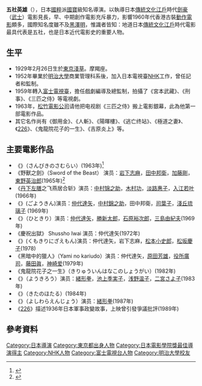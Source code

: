 {{Infobox entertainer
|name=五社英雄
|type  =导演
|image=
|birth_date={{birth date|1929|2|26}}
|birthplace = {{JPN}}[[東京府|東京府]][[北豐島郡|北豐島郡]]瀧野川町（現[[東京都|東京都]][[北區_(東京都)|北區]][[西原_(東京都北區)|西原]]）
|death_date={{death date and age|1992|8|30|1929|2|26}}
|deathplace  = {{JPN}}[[京都府|京都府]][[京都市|京都市]][[西京區|西京區]]
|nationality={{JPN}}
|occupation=[[电影导演|电影导演]]<br/>[[编剧|编剧]]
|spouse = 
|children = 
|awards='''[[日本电影金像奖|日本电影金像奖]]'''<br />第6回監督賞優秀賞『鬼龍院花子の生涯』<br />第7回監督賞最優秀賞『陽暉楼』<br />第9回監督賞優秀賞『薄化粧』／『櫂』<br />第11回監督賞優秀賞『吉原炎上』<br />第16回会長特別賞優秀賞
}}
{{Japanese|japanese=五社 英雄|kana=ごしゃ ひでお|romaji=Gosha Hideo}}

'''五社英雄'''（{{bd|1929年|2月26日|1992年|8月30日|Gosha Hideo}}），日本[[國粹|國粹]]派[[國寶|國寶]]級知名導演。以執導日本[[傳統文化|傳統文化]][[江戶|江戶]]時代[[劍豪|劍豪]]（[[武士|武士]]）電影見長，早、中期創作電影充斥暴力，影響1960年代香港古裝[[動作電影|動作電影]]頗多，國際知名度雖不及[[黑澤明|黑澤明]]，惟識者皆知：地道日本[[傳統文化|傳統文化]][[江戶|江戶]]時代電影最具代表是五社，也是日本近代電影史的重要人物。

==生平==
*1929年2月26日生於[[東京|東京]][[淺草|淺草]]。摩羯座。
*1952年畢業於[[明治大學|明治大學]]商業管理科系後，加入日本電視臺[[NHK|NHK]]工作，曾任記者和監制。
*1959年轉入[[富士電視臺|富士電視臺]]，擔任戲劇編導及總監制，拍攝了《宮本武藏》、《刑事》、《三匹之侍》等電視劇。
*1963年，[[松竹電影公司|松竹電影公司]]请他把电视剧《三匹之侍》搬上電影銀幕，此為他第一部電影作品。
*其它名作尚有《御用金》、《人斬》、《陽暉樓》、《逃亡终站》、《極道之妻》、《[[226_(電影)|226]]》、《鬼龍院花子的一生》、《吉原炎上》等。

==主要電影作品==
*《{{link-jp|三匹之侍|三匹の侍}}》（さんびきのさむらい）(1963年)<ref>{{Cite web|url=https://movie.douban.com/subject/1301212/|title=三匹之侍|language=zh-hans|accessdate=2016-06-28|archive-date=2018-03-22|archive-url=https://web.archive.org/web/20180322082007/https://movie.douban.com/subject/1301212/|dead-url=no}}</ref>
*《野獸之劍》（Sword of the Beast） 演员：[[岩下志麻|岩下志麻]]，[[田中邦衛|田中邦衛]]，[[加藤剛|加藤剛]]，[[東野英治郎|東野英治郎]](1965年)<ref>{{Cite web|url=https://movie.douban.com/subject/1434330/|title=野兽之剑|language=zh-hans|accessdate=2016-06-28|archive-date=2018-03-22|archive-url=https://web.archive.org/web/20180322082132/https://movie.douban.com/subject/1434330/|dead-url=no}}</ref>
*《[[丹下左膳|丹下左膳]]之飞燕居合斩》演员：[[中村锦之助|中村锦之助]]，[[木村功|木村功]]，[[淡路惠子|淡路惠子]]，[[入江若叶|入江若叶]] (1966年)
*《{{link-jp|御用金|御用金 (映画)}}》(ごようきん)演员：[[仲代達矢|仲代達矢]]，[[中村錦之助|中村錦之助]]，田中邦衛，[[司葉子|司葉子]]，[[淺丘琉璃子|淺丘琉璃子]] (1969年)
*《{{link-jp|人斬|人斬り (映画)}}》（ひときり）演员：[[仲代達矢|仲代達矢]]，[[勝新太郎|勝新太郎]]，[[石原裕次郎|石原裕次郎]]，[[三島由紀夫|三島由紀夫]](1969年)
*《慶祝出獄》 Shussho Iwai 演员：仲代達矢(1972年)
*《{{link-jp|云雾仁左卫门|雲霧仁左衛門 (映画)}}》(くもきりにざえもん)演员：仲代達矢，岩下志麻，[[松本小史郎|松本小史郎]]，[[松坂慶子|松坂慶子]](1978)
*《黑暗中的獵人》（Yami no kariudo）演员：仲代達矢，[[原田芳雄|原田芳雄]]，[[役所廣司|役所廣司]]，[[藤田眞|藤田眞]]，[[神崎爱|神崎爱]](1979年)
*《鬼龍院花子之一生》（きりゅういんはなこのしょうがい）(1982年)
*《{{link-jp|陽暉樓|陽暉楼}}》（ようきろう）演员：[[緒形拳|緒形拳]]，[[池上季実子|池上季実子]]，[[浅野温子|浅野温子]]，[[二宮さよ子|二宮さよ子]](1983年)
*《{{link-jp|北之螢|北の螢}}》（きたのほたる）(1984年)
*《{{link-jp|吉原炎上|吉原炎上}}》（よしわらえんじょう）演员：[[緒形拳|緒形拳]](1987年)
*《[[226_(電影)|226]]》描述1936年日本軍事政變故事，上映曾引發爭議批評(1989年)

== 參考資料 ==
{{reflist|2}}

{{日本電影金像獎最佳導演}}

{{Authority control}}
{{DEFAULTSORT:Gosha, Hideo}}
[[Category:日本導演|Category:日本導演]]
[[Category:東京都出身人物|Category:東京都出身人物]]
[[Category:日本電影學院獎最佳導演得主|Category:日本電影學院獎最佳導演得主]]
[[Category:NHK人物|Category:NHK人物]]
[[Category:富士電視台人物|Category:富士電視台人物]]
[[Category:明治大學校友|Category:明治大學校友]]